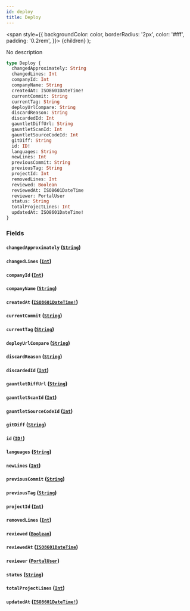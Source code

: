 ```yaml
---
id: deploy
title: Deploy
---
```


<span
style={{
      backgroundColor: color,
      borderRadius: '2px',
      color: '#fff',
      padding: '0.2rem',
    }}>
{children}
</span>
);

No description

```graphql
type Deploy {
  changedApproximately: String
  changedLines: Int
  companyId: Int
  companyName: String
  createdAt: ISO8601DateTime!
  currentCommit: String
  currentTag: String
  deployUrlCompare: String
  discardReason: String
  discardedId: Int
  gauntletDiffUrl: String
  gauntletScanId: Int
  gauntletSourceCodeId: Int
  gitDiff: String
  id: ID!
  languages: String
  newLines: Int
  previousCommit: String
  previousTag: String
  projectId: Int
  removedLines: Int
  reviewed: Boolean
  reviewedAt: ISO8601DateTime
  reviewer: PortalUser
  status: String
  totalProjectLines: Int
  updatedAt: ISO8601DateTime!
}
```

### Fields

#### `changedApproximately` ([`String`](/api/scalars/string))

#### `changedLines` ([`Int`](/api/scalars/int))

#### `companyId` ([`Int`](/api/scalars/int))

#### `companyName` ([`String`](/api/scalars/string))

#### `createdAt` ([`ISO8601DateTime!`](/api/scalars/iso-8601-date-time))

#### `currentCommit` ([`String`](/api/scalars/string))

#### `currentTag` ([`String`](/api/scalars/string))

#### `deployUrlCompare` ([`String`](/api/scalars/string))

#### `discardReason` ([`String`](/api/scalars/string))

#### `discardedId` ([`Int`](/api/scalars/int))

#### `gauntletDiffUrl` ([`String`](/api/scalars/string))

#### `gauntletScanId` ([`Int`](/api/scalars/int))

#### `gauntletSourceCodeId` ([`Int`](/api/scalars/int))

#### `gitDiff` ([`String`](/api/scalars/string))

#### `id` ([`ID!`](/api/scalars/id))

#### `languages` ([`String`](/api/scalars/string))

#### `newLines` ([`Int`](/api/scalars/int))

#### `previousCommit` ([`String`](/api/scalars/string))

#### `previousTag` ([`String`](/api/scalars/string))

#### `projectId` ([`Int`](/api/scalars/int))

#### `removedLines` ([`Int`](/api/scalars/int))

#### `reviewed` ([`Boolean`](/api/scalars/boolean))

#### `reviewedAt` ([`ISO8601DateTime`](/api/scalars/iso-8601-date-time))

#### `reviewer` ([`PortalUser`](/api/objects/portal-user))

#### `status` ([`String`](/api/scalars/string))

#### `totalProjectLines` ([`Int`](/api/scalars/int))

#### `updatedAt` ([`ISO8601DateTime!`](/api/scalars/iso-8601-date-time))
